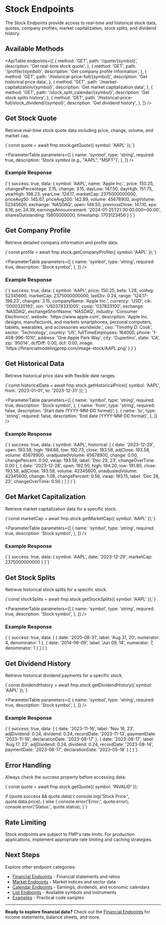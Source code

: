 # Stock Endpoints

The Stock Endpoints provide access to real-time and historical stock data, quotes, company profiles, market capitalization, stock splits, and dividend history.

## Available Methods

<ApiTable
  endpoints={[
    {
      method: 'GET',
      path: '/quote/{symbol}',
      description: 'Get real-time stock quote',
    },
    {
      method: 'GET',
      path: '/profile/{symbol}',
      description: 'Get company profile information',
    },
    {
      method: 'GET',
      path: '/historical-price-full/{symbol}',
      description: 'Get historical price data',
    },
    {
      method: 'GET',
      path: '/market-capitalization/{symbol}',
      description: 'Get market capitalization data',
    },
    {
      method: 'GET',
      path: '/stock_split_calendar/{symbol}',
      description: 'Get stock splits history',
    },
    {
      method: 'GET',
      path: '/historical-price-full/stock_dividend/{symbol}',
      description: 'Get dividend history',
    },
  ]}
/>

## Get Stock Quote

Retrieve real-time stock quote data including price, change, volume, and market cap.

<CodeBlock language="typescript">
  {`const quote = await fmp.stock.getQuote({ symbol: 'AAPL' });`}
</CodeBlock>

<ParameterTable
  parameters={[
    {
      name: 'symbol',
      type: 'string',
      required: true,
      description: 'Stock symbol (e.g., "AAPL", "MSFT")',
    },
  ]}
/>

### Example Response

<CodeBlock language="typescript">
  {`{
    success: true,
    data: {      
      symbol: 'AAPL',
      name: 'Apple Inc.',
      price: 150.25,
      changesPercentage: 2.15,
      change: 3.15,
      dayLow: 147.50,
      dayHigh: 151.75,
      yearHigh: 198.23,
      yearLow: 124.17,
      marketCap: 2375000000000,
      priceAvg50: 145.67,
      priceAvg200: 142.89,
      volume: 45678900,
      avgVolume: 52345600,
      exchange: 'NASDAQ',
      open: 148.50,
      previousClose: 147.10,
      eps: 6.16,
      pe: 24.39,
      earningsAnnouncement: '2024-01-25T21:30:00.000+00:00',
      sharesOutstanding: 15800000000,
      timestamp: 1703123456
    }
}`}
</CodeBlock>

## Get Company Profile

Retrieve detailed company information and profile data.

<CodeBlock language="typescript">
  {`const profile = await fmp.stock.getCompanyProfile({ symbol: 'AAPL' });`}
</CodeBlock>

<ParameterTable
  parameters={[
    {
      name: 'symbol',
      type: 'string',
      required: true,
      description: 'Stock symbol',
    },
  ]}
/>

### Example Response

<CodeBlock language="typescript">
  {`{
    success: true,
    data: {
      symbol: 'AAPL',
      price: 150.25,
      beta: 1.28,
      volAvg: 52345600,
      marketCap: 2375000000000,
      lastDiv: 0.24,
      range: '124.17-198.23',
      changes: 3.15,
      companyName: 'Apple Inc.',
      currency: 'USD',
      cik: '0000320193',
      isin: 'US0378331005',
      cusip: '037833100',
      exchange: 'NASDAQ',
      exchangeShortName: 'NASDAQ',
      industry: 'Consumer Electronics',
      website: 'https://www.apple.com',
      description: 'Apple Inc. designs, manufactures, and markets smartphones, personal computers, tablets, wearables, and accessories worldwide.',
      ceo: 'Timothy D. Cook',
      sector: 'Technology',
      country: 'US',
      fullTimeEmployees: 164000,
      phone: '1-408-996-1010',
      address: 'One Apple Park Way',
      city: 'Cupertino',
      state: 'CA',
      zip: '95014',
      dcfDiff: 0.00,
      dcf: 0.00,
      image: 'https://financialmodelingprep.com/image-stock/AAPL.png'
    }
}`}
</CodeBlock>

## Get Historical Data

Retrieve historical price data with flexible date ranges.

<CodeBlock language="typescript">
  {`const historicalData = await fmp.stock.getHistoricalPrice({
    symbol: 'AAPL',
    from: '2023-01-01',
    to: '2023-12-31'
});`}
</CodeBlock>

<ParameterTable
  parameters={[
    {
      name: 'symbol',
      type: 'string',
      required: true,
      description: 'Stock symbol',
    },
    {
      name: 'from',
      type: 'string',
      required: false,
      description: 'Start date (YYYY-MM-DD format)',
    },
    {
      name: 'to',
      type: 'string',
      required: false,
      description: 'End date (YYYY-MM-DD format)',
    },
  ]}
/>

### Example Response

<CodeBlock language="typescript">
  {`{
    success: true,
    data: {
      symbol: 'AAPL',
      historical: [
        {
          date: '2023-12-29',
          open: 193.58,
          high: 194.66,
          low: 192.73,
          close: 193.58,
          adjClose: 193.58,
          volume: 45678900,
          unadjustedVolume: 45678900,
          change: 0.00,
          changePercent: 0.00,
          vwap: 193.58,
          label: 'Dec 29, 23',
          changeOverTime: 0.00
        },
        {
          date: '2023-12-28',
          open: 192.50,
          high: 194.20,
          low: 191.80,
          close: 193.58,
          adjClose: 193.58,
          volume: 42345600,
          unadjustedVolume: 42345600,
          change: 1.08,
          changePercent: 0.56,
          vwap: 193.15,
          label: 'Dec 28, 23',
          changeOverTime: 0.56
        }
      ]
    }
}`}
</CodeBlock>

## Get Market Capitalization

Retrieve market capitalization data for a specific stock.

<CodeBlock language="typescript">
  {`const marketCap = await fmp.stock.getMarketCap({ symbol: 'AAPL' });`}
</CodeBlock>

<ParameterTable
  parameters={[
    {
      name: 'symbol',
      type: 'string',
      required: true,
      description: 'Stock symbol',
    },
  ]}
/>

### Example Response

<CodeBlock language="typescript">
  {`{
    success: true,
    data: {
      symbol: 'AAPL',
      date: '2023-12-29',
      marketCap: 2375000000000
    }
}`}
</CodeBlock>

## Get Stock Splits

Retrieve historical stock splits for a specific stock.

<CodeBlock language="typescript">
  {`const stockSplits = await fmp.stock.getStockSplits({ symbol: 'AAPL' });`}
</CodeBlock>

<ParameterTable
  parameters={[
    {
      name: 'symbol',
      type: 'string',
      required: true,
      description: 'Stock symbol',
    },
  ]}
/>

### Example Response

<CodeBlock language="typescript">
  {`{
    success: true,
    data: [
      {
        date: '2020-08-31',
        label: 'Aug 31, 20',
        numerator: 4,
        denominator: 1
      },
      {
        date: '2014-06-09',
        label: 'Jun 09, 14',
        numerator: 7,
        denominator: 1
      }
    ]
}`}
</CodeBlock>

## Get Dividend History

Retrieve historical dividend payments for a specific stock.

<CodeBlock language="typescript">
  {`const dividendHistory = await fmp.stock.getDividendHistory({ symbol: 'AAPL' });`}
</CodeBlock>

<ParameterTable
  parameters={[
    {
      name: 'symbol',
      type: 'string',
      required: true,
      description: 'Stock symbol',
    },
  ]}
/>

### Example Response

<CodeBlock language="typescript">
  {`{
    success: true,
    data: [
      {
        date: '2023-11-16',
        label: 'Nov 16, 23',
        adjDividend: 0.24,
        dividend: 0.24,
        recordDate: '2023-11-13',
        paymentDate: '2023-11-16',
        declarationDate: '2023-08-17'
      },
      {
        date: '2023-08-17',
        label: 'Aug 17, 23',
        adjDividend: 0.24,
        dividend: 0.24,
        recordDate: '2023-08-14',
        paymentDate: '2023-08-17',
        declarationDate: '2023-05-18'
      }
    ]
}`}
</CodeBlock>

## Error Handling

Always check the success property before accessing data:

<CodeBlock language="typescript">
{`const quote = await fmp.stock.getQuote({ symbol: 'INVALID' });

if (quote.success && quote.data) {
console.log('Stock Price:', quote.data.price);
} else {
console.error('Error:', quote.error);
console.error('Status:', quote.status);
}`}

</CodeBlock>

## Rate Limiting

Stock endpoints are subject to FMP's rate limits. For production applications, implement appropriate rate limiting and caching strategies.

## Next Steps

Explore other endpoint categories:

- [Financial Endpoints](/docs/api/financial) - Financial statements and ratios
- [Market Endpoints](/docs/api/market) - Market indices and sector data
- [Calendar Endpoints](/docs/api/calendar) - Earnings, dividends, and economic calendars
- [List Endpoints](/docs/api/list) - Available symbols and instruments
- [Examples](/docs/examples) - Practical code samples

---

**Ready to explore financial data?** Check out the [Financial Endpoints](/docs/api/financial) for income statements, balance sheets, and more.
